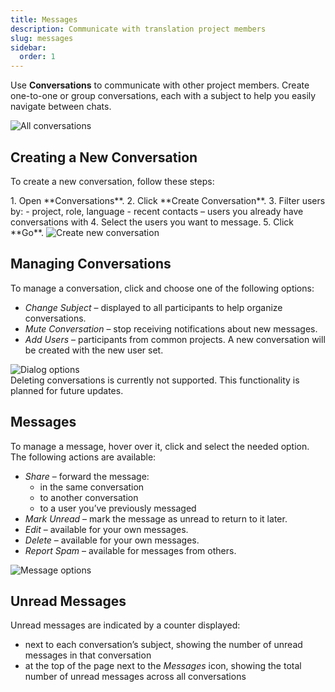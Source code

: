 ```yaml
---
title: Messages
description: Communicate with translation project members
slug: messages
sidebar:
  order: 1
---
```



Use **Conversations** to communicate with other project members. Create one-to-one or group conversations, each with a subject to help you easily navigate between chats.

<Image src={all} alt="All conversations" />

## Creating a New Conversation

To create a new conversation, follow these steps:

<Steps>
  1. Open **Conversations**.
  2. Click <Icon name="mdi:plus" class="inline-icon" />**Create Conversation**.
  3. Filter users by:
      - project, role, language
      - recent contacts – users you already have conversations with
  4. Select the users you want to message.
  5. Click **Go**.
</Steps>

<Image src={createNewSearch} alt="Create new conversation" />

## Managing Conversations

To manage a conversation, click <Icon name="mdi:cog" class="inline-icon" /> and choose one of the following options:

- *Change Subject* – displayed to all participants to help organize conversations.
- *Mute Conversation* – stop receiving notifications about new messages.
- *Add Users* – participants from common projects. A new conversation will be created with the new user set.

<Image src={dialogOptions} alt="Dialog options" />

<Aside type="caution" title="Limitations">
  Deleting conversations is currently not supported. This functionality is planned for future updates.
</Aside>

## Messages

To manage a message, hover over it, click <Icon name="mdi:dots-horizontal" class="inline-icon" /> and select the needed option. The following actions are available:

- *Share* – forward the message:
  - in the same conversation
  - to another conversation
  - to a user you’ve previously messaged
- *Mark Unread* – mark the message as unread to return to it later.
- *Edit* – available for your own messages.
- *Delete* – available for your own messages.
- *Report Spam* – available for messages from others.

<Image src={messageOptions} alt="Message options" />

## Unread Messages

Unread messages are indicated by a counter displayed:

- next to each conversation’s subject, showing the number of unread messages in that conversation
- at the top of the page next to the *Messages* icon, showing the total number of unread messages across all conversations
